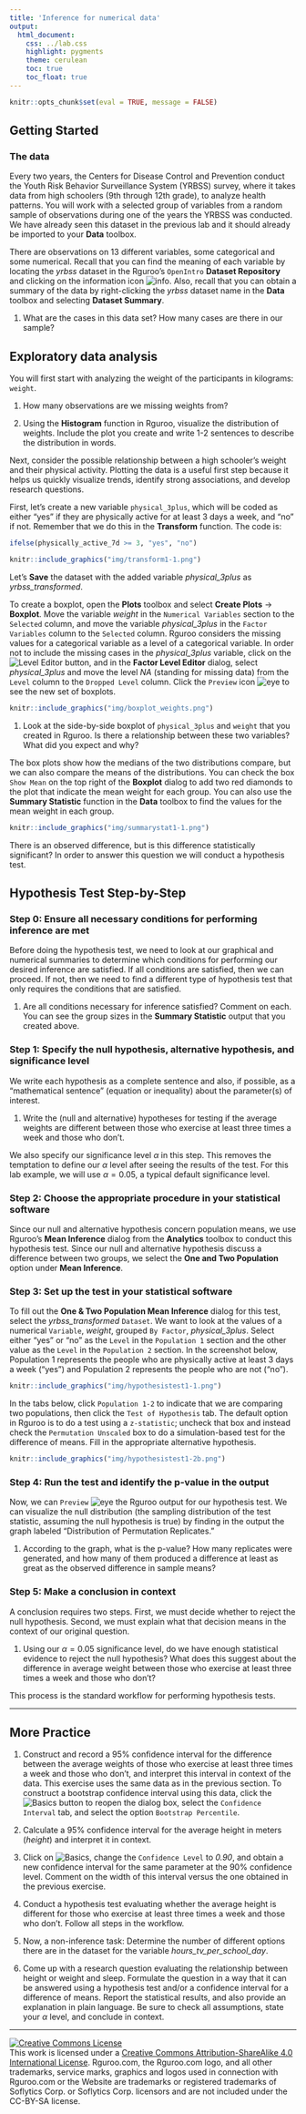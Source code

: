 ```yaml
---
title: 'Inference for numerical data'
output:
  html_document:
    css: ../lab.css
    highlight: pygments
    theme: cerulean
    toc: true
    toc_float: true
---
```


```r
knitr::opts_chunk$set(eval = TRUE, message = FALSE)
```

## Getting Started

### The data

Every two years, the Centers for Disease Control and Prevention conduct the Youth
Risk Behavior Surveillance System (YRBSS) survey, where it takes data from high 
schoolers (9th through 12th grade), to analyze health patterns. You will work 
with a selected group of variables from a random sample of observations during 
one of the years the YRBSS was conducted. We have already seen this dataset in the previous lab and it should already be imported to your **Data** toolbox.

There are observations on 13 different variables, some categorical and some numerical. Recall that you can find the meaning of each variable by locating the *yrbss* dataset in the Rguroo's `OpenIntro` **Dataset Repository** and clicking on the information icon ![info](../icon_images/info.png). Also, recall that you can obtain a summary of the data by right-clicking the *yrbss* dataset name in the **Data** toolbox and selecting **Dataset Summary**.

1. What are the cases in this data set? How many cases are there in our sample?

## Exploratory data analysis

You will first start with analyzing the weight of the participants in kilograms:
`weight`.

1.  How many observations are we missing weights from?

1. Using the **Histogram** function in Rguroo, visualize the distribution of weights. Include the plot you create and write 1-2 sentences to describe the distribution in words.

Next, consider the possible relationship between a high schooler's weight and their
physical activity. Plotting the data is a useful first step because it helps 
us quickly visualize trends, identify strong associations, and develop research
questions.

First, let's create a new variable `physical_3plus`, which will be coded as either
"yes" if they are physically active for at least 3 days a week, and "no" if not. Remember that we do this in the **Transform** function. The code is:

```r
ifelse(physically_active_7d >= 3, "yes", "no")
```

```r
knitr::include_graphics("img/transform1-1.png")
```

Let's **Save** the dataset with the added variable *physical_3plus* as *yrbss_transformed*.

To create a boxplot, open the **Plots** toolbox and select **Create Plots** $\rightarrow$ **Boxplot**. Move the variable *weight* in the `Numerical Variables` section to the `Selected` column, and move the variable *physical_3plus* in the `Factor Variables` column to the `Selected` column. Rguroo considers the missing values for a categorical variable as a level of a categorical variable. In order not to include the missing cases in the *physical_3plus* variable, click on the  ![Level Editor](../icon_images/level_editor2_Selected.png) button, and in the **Factor Level Editor** dialog, select *physical_3plus* and move the level *NA* (standing for missing data) from the `Level` column to the `Dropped Level` column.
Click the `Preview` icon ![eye](../icon_images/preview.png) to see the new set of boxplots.

```r
knitr::include_graphics("img/boxplot_weights.png")
```

1.  Look at the side-by-side boxplot of `physical_3plus` and `weight` that you created in Rguroo. Is there a relationship between these two variables? What did you expect and why?

The box plots show how the medians of the two distributions compare, but we can
also compare the means of the distributions. You can check the box `Show Mean` on the top right of the **Boxplot** dialog to add two red diamonds to the plot that indicate the mean weight for each group. You can also use the **Summary Statistic** function in the **Data** toolbox to find the values for the mean weight in each group.

```r
knitr::include_graphics("img/summarystat1-1.png")
```

There is an observed difference, but is this difference statistically 
significant? In order to answer this question we will conduct a hypothesis test.

## Hypothesis Test Step-by-Step

### Step 0: Ensure all necessary conditions for performing inference are met

Before doing the hypothesis test, we need to look at our graphical and numerical summaries to determine which conditions for performing our desired inference are satisfied. If all conditions are satisfied, then we can proceed. If not, then we need to find a different type of hypothesis test that only requires the conditions that are satisfied.

1.  Are all conditions necessary for inference satisfied? Comment on each. You can 
see the group sizes in the **Summary Statistic** output that you created above.

### Step 1: Specify the null hypothesis, alternative hypothesis, and significance level

We write each hypothesis as a complete sentence and also, if possible, as a "mathematical sentence" (equation or inequality) about the parameter(s) of interest.

1.  Write the (null and alternative) hypotheses for testing if the average weights are different between those who exercise at least three times a week and those who don't.

We also specify our significance level $\alpha$ in this step. This removes the temptation to define our $\alpha$ level after seeing the results of the test. For this lab example, we will use $\alpha = 0.05$, a typical default significance level.

### Step 2: Choose the appropriate procedure in your statistical software

Since our null and alternative hypothesis concern population means, we use Rguroo's  **Mean Inference** dialog from the **Analytics** toolbox to conduct this hypothesis test. Since our null and alternative hypothesis discuss a difference between two groups, we select the **One and Two Population** option under **Mean Inference**.

### Step 3: Set up the test in your statistical software

To fill out the **One & Two Population Mean Inference** dialog for this test, select the *yrbss_transformed* `Dataset`. We want to look at the values of a numerical `Variable`, *weight*, grouped `By Factor`, *physical_3plus*. Select either "yes" or "no" as the `Level` in the `Population 1` section and the other value as the `Level` in the `Population 2` section. In the screenshot below, Population 1 represents the people who are physically active at least 3 days a week ("yes") and Population 2 represents the people who are not ("no").

```r
knitr::include_graphics("img/hypothesistest1-1.png")
```

In the tabs below, click `Population 1-2` to indicate that we are comparing two populations, then click the `Test of Hypothesis` tab. The default option in Rguroo is to do a test using a `z-statistic`; uncheck that box and instead check the `Permutation Unscaled` box to do a simulation-based test for the difference of means. Fill in the appropriate alternative hypothesis.

```r
knitr::include_graphics("img/hypothesistest1-2b.png")
```

### Step 4: Run the test and identify the p-value in the output

Now, we can `Preview` ![eye](../icon_images/preview.png) the Rguroo output for our hypothesis test. We can visualize the null distribution (the sampling distribution of the test statistic, assuming the null hypothesis is true) by finding in the output the graph labeled "Distribution of Permutation Replicates."

1. According to the graph, what is the p-value? How many replicates were generated, and how many of them produced a difference at least as great as the observed difference in sample means?

### Step 5: Make a conclusion in context

A conclusion requires two steps. First, we must decide whether to reject the null hypothesis. Second, we must explain what that decision means in the context of our original question.

1. Using our $\alpha = 0.05$ significance level, do we have enough statistical evidence to reject the null hypothesis? What does this suggest about the difference in average weight between those who exercise at least three times a week and those who don't?

This process is the standard workflow for performing hypothesis tests.


* * *

## More Practice

1.  Construct and record a 95% confidence interval for the difference between the average 
weights of those who exercise at least three times a week and those who don't, and
interpret this interval in context of the data. This exercise uses the same data as in the previous section. To construct a bootstrap confidence interval using this data, click the ![Basics](../icon_images/basics2_selected.png) button to reopen the dialog box, select the `Confidence Interval` tab, and select the option `Bootstrap Percentile`.

1.  Calculate a 95% confidence interval for the average height in meters (*height*)
and interpret it in context.

1.  Click on ![Basics](../icon_images/basics2_Selected.png), change the `Confidence Level` to *0.90*, and obtain a new confidence interval for the same parameter at the 90% 
confidence level. Comment on the width of this interval versus 
the one obtained in the previous exercise.

1.  Conduct a hypothesis test evaluating whether the average height is different
for those who exercise at least three times a week and those who don't. Follow all steps in the workflow.

1.  Now, a non-inference task: Determine the number of different options there 
are in the dataset for the variable *hours_tv_per_school_day*.

1. Come up with a research question evaluating the relationship between height 
or weight and sleep. Formulate the question in a way that it can be answered using
a hypothesis test and/or a confidence interval for a difference of means. Report the statistical results, 
and also provide an explanation in plain language. Be sure to check all 
assumptions, state your $\alpha$ level, and conclude in context.

* * *

<a rel="license" href="http://creativecommons.org/licenses/by-sa/4.0/"><img alt="Creative Commons License" style="border-width:0" src="https://i.creativecommons.org/l/by-sa/4.0/88x31.png" /></a><br />This work is licensed under a <a rel="license" href="http://creativecommons.org/licenses/by-sa/4.0/">Creative Commons Attribution-ShareAlike 4.0 International License</a>. Rguroo.com, the Rguroo.com logo, and all other trademarks, service marks, graphics and logos used in connection with Rguroo.com or the Website are trademarks or registered trademarks of Soflytics Corp. or Soflytics Corp. licensors and are not included under the CC-BY-SA license.
